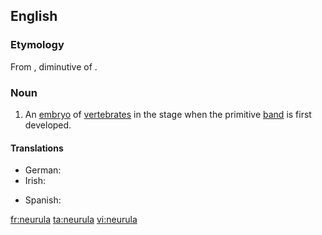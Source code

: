 ==English==
{{wikipedia}}
===Etymology===
From {{etyl|NL.|en}}, diminutive of {{etyl|grc|en}} {{term|νεῦρον|tr=neuron||sinew, tendon, cord|lang=grc}}.

===Noun===
{{en-noun|neurulae}}

# {{context|zoology|lang=en}} An [[embryo]] of [[vertebrate]]s in the stage when the primitive [[band]] is first developed.

====Translations====
{{trans-top|zoology: an embryo of vertebrates in the state when the primitive band is first developed}}
* German: {{t|de|Neurula|f}}
* Irish: {{t|ga|néarúl|m}}
{{trans-mid}}
* Spanish: {{t|es|néurula|f}}
{{trans-bottom}}

[[fr:neurula]]
[[ta:neurula]]
[[vi:neurula]]